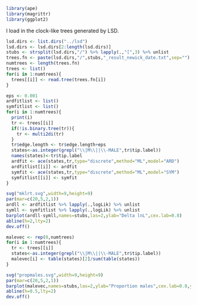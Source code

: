 ```r
library(ape)
library(magrittr)
library(ggplot2)
```

I load in the clock-like trees generated by LSD.

```r
lsd.dirs <- list.dirs("../lsd")
lsd.dirs <- lsd.dirs[2:length(lsd.dirs)]
stubs <- strsplit(lsd.dirs,"/") %>% lapply(.,"[",3) %>% unlist
trees.fn <- paste(lsd.dirs,"/",stubs,"_result_newick_date.txt",sep="")
numtrees <- length(trees.fn)
trees <- list()
for(i in 1:numtrees){
  trees[[i]] <- read.tree(trees.fn[i])
}
```

```r
eps <- 0.001
ardfitlist <- list()
symfitlist <- list()
for(i in 1:numtrees){
  print(i)
  tr <- trees[[i]]
  if(!is.binary.tree(tr)){
    tr <- multi2di(tr)
  }
  tr$edge.length <- tr$edge.length+eps
  states<-as.integer(grepl("\\|M\\||\\-MALE",tr$tip.label))
  names(states)<-tr$tip.label
  ardfit <- ace(states,tr,type="discrete",method="ML",model="ARD")
  ardfitlist[[i]] <- ardfit
  symfit <- ace(states,tr,type="discrete",method="ML",model="SYM")
  symfitlist[[i]] <- symfit
}
```

```r
svg("mklrt.svg",width=9,height=9)
par(mar=c(20,5,2,1))
ardll <- ardfitlist %>% lapply(.,logLik) %>% unlist
symll <- symfitlist %>% lapply(.,logLik) %>% unlist
barplot(ardll-symll,names=stubs,las=2,ylab="Delta lnL",cex.lab=0.8)
abline(h=2,lty=2)
dev.off()
```


```r
malevec <- rep(0,numtrees)
for(i in 1:numtrees){
  tr <- trees[[i]]
  states<-as.integer(grepl("\\|M\\||\\-MALE",tr$tip.label))
  malevec[i] <- table(states)[2]/sum(table(states))
}
```

```r
svg("propmales.svg",width=9,height=9)
par(mar=c(20,5,2,1))
barplot(malevec,names=stubs,las=2,ylab="Proportion males",cex.lab=0.8,ylim=c(0.4,0.6))
abline(h=0.5,lty=2)
dev.off()
```

